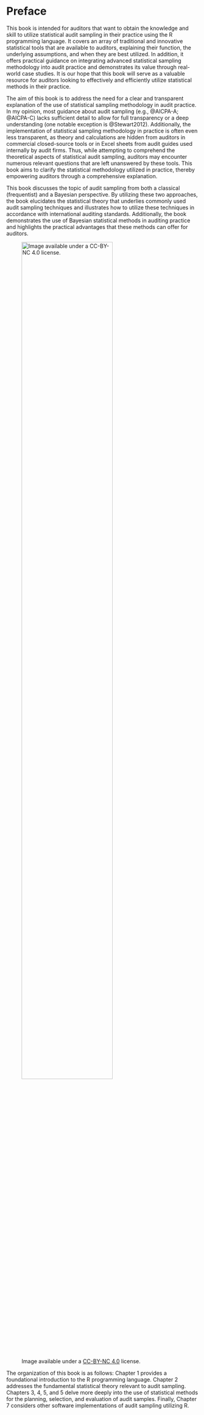 # Preface {.unnumbered}

This book is intended for auditors that want to obtain the knowledge and skill
to utilize statistical audit sampling in their practice using the R programming
language. It covers an array of traditional and innovative statistical tools
that are available to auditors, explaining their function, the underlying
assumptions, and when they are best utilized. In addition, it offers practical
guidance on integrating advanced statistical sampling methodology into audit
practice and demonstrates its value through real-world case studies. It is our
hope that this book will serve as a valuable resource for auditors looking to
effectively and efficiently utilize statistical methods in their practice.

The aim of this book is to address the need for a clear and transparent
explanation of the use of statistical sampling methodology in audit practice. In
my opinion, most guidance about audit sampling (e.g., @AICPA-A; @AICPA-C) lacks
sufficient detail to allow for full transparency or a deep understanding (one
notable exception is @Stewart2012). Additionally, the implementation of
statistical sampling methodology in practice is often even less transparent, as
theory and calculations are hidden from auditors in commercial closed-source
tools or in Excel sheets from audit guides used internally by audit firms. Thus,
while attempting to comprehend the theoretical aspects of statistical audit
sampling, auditors may encounter numerous relevant questions that are left
unanswered by these tools. This book aims to clarify the statistical methodology
utilized in practice, thereby empowering auditors through a comprehensive
explanation.

This book discusses the topic of audit sampling from both a classical
(frequentist) and a Bayesian perspective. By utilizing these two approaches, the
book elucidates the statistical theory that underlies commonly used audit
sampling techniques and illustrates how to utilize these techniques in
accordance with international auditing standards. Additionally, the book
demonstrates the use of Bayesian statistical methods in auditing practice and
highlights the practical advantages that these methods can offer for auditors.

![Image available under a [CC-BY-NC 4.0](https://creativecommons.org/licenses/by-nc/4.0/legalcode) license.](img/book_roads.png){fig-align="center" width=75%}

The organization of this book is as follows: Chapter 1 provides a foundational
introduction to the R programming language. Chapter 2 addresses the fundamental
statistical theory relevant to audit sampling. Chapters 3, 4, 5, and 5 delve
more deeply into the use of statistical methods for the planning, selection, and
evaluation of audit samples. Finally, Chapter 7 considers other software
implementations of audit sampling utilizing R.

